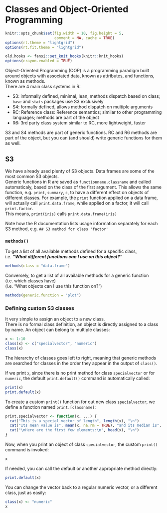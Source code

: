 # Classes and Object-Oriented Programming {#classes}

```r
knitr::opts_chunk$set(fig.width = 10, fig.height = 5,
                      comment = NA, cache = TRUE) 
options(rt.theme = "lightgrid")
options(rt.fit.theme = "lightgrid")
```

```r
old.hooks <- fansi::set_knit_hooks(knitr::knit_hooks)
options(crayon.enabled = TRUE)
```

Object-Oriented Programming (OOP) is a programming paradigm built around objects with associated data, known as attributes, and functions, known as methods.  
There are 4 main class systems in R:  

* S3: informally defined, minimal, lean, methods dispatch based on class; `base` and `stats` packages use S3 exclusively
* S4: formally defined, allows method dispatch on multiple arguments
* RC: Reference class: Reference semantics; similar to other programming languages; methods are part of the object
* R6: 3rd party class system similar to RC, more lightweight, faster

S3 and S4 methods are part of generic functions. RC and R6 methods are part of the object, but you can (and should) write generic functions for them as well.

## S3

We have already used plenty of S3 objects. Data frames are some of the most common S3 objects.  
Generic functions in R are saved as `functionname.classname` and called automaticaly, based on the class of the first argument. This allows the same function, e.g. `print`, `summary`, `c`, to have a different effect on objects of different classes.
For example, the `print` function applied on a data frame, will actually call `print.data.frame`, while applied on a factor, it will call `print.factor`.  
This means, `print(iris)` calls `print.data.frame(iris)`

Note how the R documentation lists usage information separately for each S3 method, e.g. `## S3 method for class 'factor'`

### `methods()` {#s3methods}

To get a list of all available methods defined for a specific class,  
i.e. ***"What different functions can I use on this object?"***

```r
methods(class = "data.frame")
```

Conversely, to get a list of all available methods for a generic function (i.e. which classes have)  
(i.e. "What objects can I use this function on?")

```r
methods(generic.function = "plot")
```

### Defining custom S3 classes

It very simple to assign an object to a new class.  
There is no formal class definition, an object is directly assigned to a class by name. An object can belong to multiple classes:

```r
x <- 1:10
class(x) <- c("specialvector", "numeric")
class(x)
```

The hierarchy of classes goes left to right, meaning that generic methods are searched for classes in the order they appear in the output of `class()`.

If we print `x`, since there is no print method for class `specialvector` or for `numeric`, the default `print.default()` command is automatically called:

```r
print(x)
print.default(x)
```

To create a custom `print()` function for out new class `specialvector`, we define a function named `print.[classname]`:

```r
print.specialvector <- function(x, ...) {
  cat("This is a special vector of length", length(x), "\n")
  cat("Its mean value is", mean(x, na.rm = TRUE), "and its median is", median(x, na.rm = TRUE))
  cat("\nHere are the first few elements:\n", head(x), "\n")
}
```

Now, when you print an object of class `specialvector`, the custom `print()` command is invoked:

```r
x
```

If needed, you can call the default or another appropriate method directly:

```r
print.default(x)
```

You can change the vector back to a regular numeric vector, or a different class, just as easily:

```r
class(x) <- "numeric"
x
```
